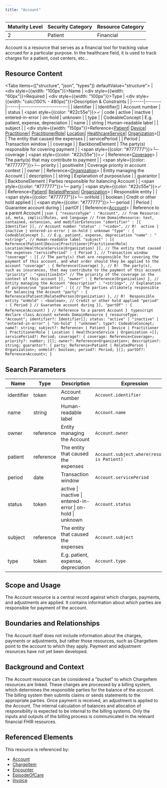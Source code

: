 ```yaml
---
title: "Account"
---
```


| Maturity Level | Security Category | Resource Category |
|----------------|------------------|-------------------|
| 2 | Patient | <div className="flex items-center gap-2"><DollarSign className="h-5 w-5 text-orange-500"/> Financial </div> |

Account is a resource that serves as a financial tool for tracking value accrued for a particular purpose. In the healthcare field, it is used to track charges for a patient, cost centers, etc...

## Resource Content
<Tabs items={["structure", "json", "types"]} defaultValue="structure">
  <Tab value="structure">
    | <div style={{width: "100px"}}>Name</div> | <div style={{width: "60px"}}>Required</div> | <div style={{width: "100px"}}>Type</div> | <div style={{width: "calc(100% - 480px)"}}>Description & Constraints</div> |
    |------|--------|------|------------------------|
    | identifier | | Identifier[] | Account number |
    | status | <span style={{color: "#22c55e"}}>✓</span> | code | active \| inactive \| entered-in-error \| on-hold \| unknown |
    | type | | CodeableConcept | E.g. patient, expense, depreciation |
    | name | | string | Human-readable label |
    | subject | | <div style={{width: "150px"}}>Reference\<[Patient](/fhir/resources/patient)\| [Device](/fhir/resources/device)\| [Practitioner](/fhir/resources/practitioner)\| [PractitionerRole](/fhir/resources/practitionerrole)\| [Location](/fhir/resources/location)\| [HealthcareService](/fhir/resources/healthcareservice)\| [Organization](/fhir/resources/organization)>[]</div> | The entity that caused the expenses |
    | servicePeriod | | Period | Transaction window |
    | coverage | | BackboneElement | The party(s) responsible for covering payment |
    | <span style={{color: "#777777"}}>└─ coverage</span> | <span style={{color: "#22c55e"}}>✓</span> | Reference\<[Coverage](/fhir/resources/coverage)> | The party(s) that may contribute to payment |
    | <span style={{color: "#777777"}}>└─ priority</span> | | positiveInt | Coverage priority in account context |
    | owner | | Reference\<[Organization](/fhir/resources/organization)> | Entity managing the Account |
    | description | | string | Explanation of purpose/use |
    | guarantor | | BackboneElement | Parties responsible for balancing Account |
    | <span style={{color: "#777777"}}>└─ party</span> | <span style={{color: "#22c55e"}}>✓</span> | Reference\<[Patient](/fhir/resources/patient)\| [RelatedPerson](/fhir/resources/relatedperson)\| [Organization](/fhir/resources/organization)> | Responsible entity |
    | <span style={{color: "#777777"}}>└─ onHold</span> | | boolean | Credit or other hold applied |
    | <span style={{color: "#777777"}}>└─ period</span> | | Period | Guarantee account during |
    | partOf | | Reference\<[Account](/fhir/resources/account)> | Reference to a parent Account |
  </Tab>
  <Tab value="json">
    ```json
{
    "resourceType" : "Account",
    // from Resource: id, meta, implicitRules, and language
    // from DomainResource: text, contained, extension, and modifierExtension
    "identifier" : [{ Identifier }], // Account number
    "status" : "<code>", // R!  active | inactive | entered-in-error | on-hold | unknown
    "type" : { CodeableConcept }, // E.g. patient, expense, depreciation
    "name" : "<string>", // Human-readable label
    "subject" : [{ Reference(Patient|Device|Practitioner|PractitionerRole|
    Location|HealthcareService|Organization) }], // The entity that caused the expenses
    "servicePeriod" : { Period }, // Transaction window
    "coverage" : [{ // The party(s) that are responsible for covering the payment of this account, and what order should they be applied to the account
        "coverage" : { Reference(Coverage) }, // R!  The party(s), such as insurances, that may contribute to the payment of this account
        "priority" : "<positiveInt>" // The priority of the coverage in the context of this account
    }],
    "owner" : { Reference(Organization) }, // Entity managing the Account
    "description" : "<string>", // Explanation of purpose/use
    "guarantor" : [{ // The parties ultimately responsible for balancing the Account
        "party" : { Reference(Patient|RelatedPerson|Organization) }, // R!  Responsible entity
        "onHold" : <boolean>, // Credit or other hold applied
        "period" : { Period } // Guarantee account during
    }],
    "partOf" : { Reference(Account) } // Reference to a parent Account
}
        ```
  </Tab>
  <Tab value="types">
    ```typescript
  declare class Account extends DomainResource {
        resourceType: "Account";
        identifier?: Identifier[];
        status: "active" | "inactive" | "entered-in-error" | "on-hold" | "unknown";
        type?: CodeableConcept;
        name?: string;
        subject?: Reference<
            | Patient
            | Device
            | Practitioner
            | PractitionerRole
            | Location
            | HealthcareService
            | Organization
        >[];
        servicePeriod?: Period;
        coverage?: {
            coverage: Reference<Coverage>;
            priority?: number;
        }[];
        owner?: Reference<Organization>;
        description?: string;
        guarantor?: {
            party: Reference<Patient | RelatedPerson | Organization>;
            onHold?: boolean;
            period?: Period;
        }[];
        partOf?: Reference<Account>;
        }
    ```
  </Tab>
</Tabs>

## Search Parameters
| Name | Type | Description | Expression |
|------|------|-------------|------------|
| identifier | token | Account number | `Account.identifier` |
| name | string | Human-readable label | `Account.name` |
| owner | reference | Entity managing the Account | `Account.owner` |
| patient | reference | The entity that caused the expenses | `Account.subject.where(resolve() is Patient)` |
| period | date | Transaction window | `Account.servicePeriod` |
| status | token | active \| inactive \| entered-in-error \| on-hold \| unknown | `Account.status` |
| subject | reference | The entity that caused the expenses | `Account.subject` |
| type | token | E.g. patient, expense, depreciation | `Account.type` |

## Scope and Usage
The Account resource is a central record against which charges, payments, and adjustments are applied. It contains information about which parties are responsible for payment of the account.

## Boundaries and Relationships
The Account itself does not include information about the charges, payments or adjustments, but rather those resources, such as ChargeItem point to the account to which they apply. Payment and adjustment resources have not yet been developed.

## Background and Context
The Account resource can be considered a "bucket" to which ChargeItem resources are linked. These charges are processed by a billing system, which determines the responsible parties for the balance of the account. The billing system then submits claims or sends statements to the appropriate parties. Once payment is received, an adjustment is applied to the Account. The internal calculation of balances and allocation of responsibility is expected to be internal to the billing systems. Only the inputs and outputs of the billing process is communicated in the relevant financial FHIR resources.

## Referenced Elements
This resource is referenced by:
- [Account](/fhir/resources/account)
- [ChargeItem](/fhir/resources/chargeitem)
- [Encounter](/fhir/resources/encounter)
- [EpisodeOfCare](/fhir/resources/episodeofcare)
- [Invoice](/fhir/resources/invoice)

